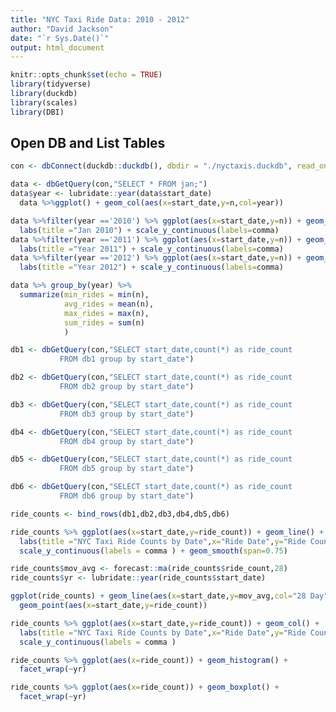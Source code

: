 ```yaml
---
title: "NYC Taxi Ride Data: 2010 - 2012"
author: "David Jackson"
date: "`r Sys.Date()`"
output: html_document
---
```


```r
knitr::opts_chunk$set(echo = TRUE)
library(tidyverse)
library(duckdb)
library(scales)
library(DBI)
```

## Open DB and List Tables
```r
con <- dbConnect(duckdb::duckdb(), dbdir = "./nyctaxis.duckdb", read_only = FALSE)
```
```r
data <- dbGetQuery(con,"SELECT * FROM jan;") 
data$year <- lubridate::year(data$start_date)
  data %>%ggplot() + geom_col(aes(x=start_date,y=n,col=year))
```
```r
data %>%filter(year =='2010') %>% ggplot(aes(x=start_date,y=n)) + geom_col() +
  labs(title ="Jan 2010") + scale_y_continuous(labels=comma)
data %>%filter(year =='2011') %>% ggplot(aes(x=start_date,y=n)) + geom_col() +
  labs(title ="Year 2011") + scale_y_continuous(labels=comma)
data %>%filter(year =='2012') %>% ggplot(aes(x=start_date,y=n)) + geom_col() +
  labs(title ="Year 2012") + scale_y_continuous(labels=comma)
```
```r
data %>% group_by(year) %>% 
  summarize(min_rides = min(n),
            avg_rides = mean(n),
            max_rides = max(n),
            sum_rides = sum(n)
            )
```



```r
db1 <- dbGetQuery(con,"SELECT start_date,count(*) as ride_count 
           FROM db1 group by start_date")
```
```r
db2 <- dbGetQuery(con,"SELECT start_date,count(*) as ride_count 
           FROM db2 group by start_date")
```
```r
db3 <- dbGetQuery(con,"SELECT start_date,count(*) as ride_count 
           FROM db3 group by start_date")
```
```r
db4 <- dbGetQuery(con,"SELECT start_date,count(*) as ride_count 
           FROM db4 group by start_date")
```

```r
db5 <- dbGetQuery(con,"SELECT start_date,count(*) as ride_count 
           FROM db5 group by start_date")
```
```r
db6 <- dbGetQuery(con,"SELECT start_date,count(*) as ride_count 
           FROM db6 group by start_date")
```

```r
ride_counts <- bind_rows(db1,db2,db3,db4,db5,db6)
```

```r
ride_counts %>% ggplot(aes(x=start_date,y=ride_count)) + geom_line() +
  labs(title ="NYC Taxi Ride Counts by Date",x="Ride Date",y="Ride Counts") +
  scale_y_continuous(labels = comma ) + geom_smooth(span=0.75)
```

```r
ride_counts$mov_avg <- forecast::ma(ride_counts$ride_count,28)
ride_counts$yr <- lubridate::year(ride_counts$start_date)
```
```r
ggplot(ride_counts) + geom_line(aes(x=start_date,y=mov_avg,col="28 Day")) +
  geom_point(aes(x=start_date,y=ride_count))

```
```r
ride_counts %>% ggplot(aes(x=start_date,y=ride_count)) + geom_col() +
  labs(title ="NYC Taxi Ride Counts by Date",x="Ride Date",y="Ride Counts") +
  scale_y_continuous(labels = comma ) 
```

```r
ride_counts %>% ggplot(aes(x=ride_count)) + geom_histogram() +
  facet_wrap(~yr)
```

```r
ride_counts %>% ggplot(aes(x=ride_count)) + geom_boxplot() +
  facet_wrap(~yr)
```